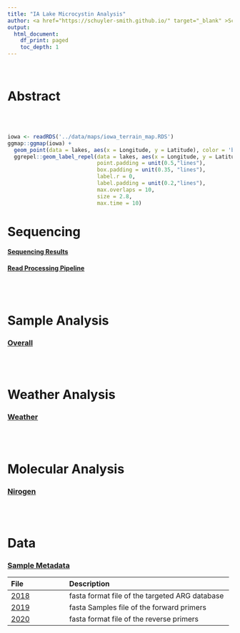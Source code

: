 ```yaml
---
title: "IA Lake Microcystin Analysis"
author: <a href="https://schuyler-smith.github.io/" target="_blank" >Schuyler D. Smith</a>
output:
  html_document:
    df_print: paged
    toc_depth: 1
---
```

<br>

# Abstract


<br>
<br>

```r
iowa <- readRDS('../data/maps/iowa_terrain_map.RDS')
ggmap::ggmap(iowa) + 
  geom_point(data = lakes, aes(x = Longitude, y = Latitude), color = 'blue') +
  ggrepel::geom_label_repel(data = lakes, aes(x = Longitude, y = Latitude, label =Lake), 
                            point.padding = unit(0.5,"lines"), 
                            box.padding = unit(0.35, "lines"), 
                            label.r = 0,
                            label.padding = unit(0.2,"lines"),
                            max.overlaps = 10,
                            size = 2.8,
                            max.time = 10)
```

# Sequencing
#### [Sequencing Results](sequencing.html#Sequencing_Results)
#### [Read Processing Pipeline](sequencing.html#Read_Processing_Pipeline)

<br>
<br>

# Sample Analysis
### [Overall](sample_analysis.html#Overall)

<br>
<br>

# Weather Analysis
### [Weather](weather.html)

<br>
<br>

# Molecular Analysis
### [Nirogen](molecular.html)

<br>
<br>

# Data
### [Sample Metadata](data.html#Sample_Metadata)
File | Description
:------------- |:--------------------------------------
[2018](data.html#Sample_Metadata) | fasta format file of the targeted ARG database
[2019](data.html#Sample_Metadata) | fasta Samples file of the forward primers
[2020](data.html#Sample_Metadata) | fasta format file of the reverse primers

<br>
<br>

